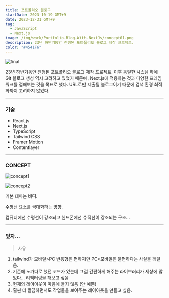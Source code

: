 ```yaml
---
title: 포트폴리오 블로그
startDate: 2023-10-19 GMT+9
date: 2023-12-31 GMT+9
tag:
  - JavaScript
  - Next.js
image: /img/work/Portfolio-Blog-With-NextJs/concept01.png
description: 23년 하반기동안 진행된 포트폴리오 블로그 제작 프로젝트.
color: "#4541F6"
---
```


![final](/img/work/Portfolio-Blog-With-NextJs/concept01.png)

23년 하반기동안 진행된 포트폴리오 블로그 제작 프로젝트. 이후 동일한 시스템 하에 Git 블로그 생성 역시 고려하고 있었기 때문에, Next.js에 적응하는 것과 다양한 프레임워크를 접해보는 것을 목표로 했다. URL로만 제출될 블로그이기 때문에 검색 환경 최적화까지 고려하지 않았다.

---

### 기술

- React.js
- Next.js
- TypeScript
- Tailwind CSS
- Framer Motion
- Contentlayer

---

### CONCEPT

![concept1](/img/work/Portfolio-Blog-With-NextJs/concept01.png)

![concept2](/img/work/Portfolio-Blog-With-NextJs/concept02.png)

기본 테마는 **바다**.

수평선 요소를 극대화하는 방향.

컴퓨터에선 수평선이 강조되고 핸드폰에선 수직선이 강조되는 구조...

---

### 엎자...

> 사유

1. tailwind가 모바일>PC 반응형은 편하지만 PC>모바일은 불편하다는 사실을 깨달음.
1. 기존에 노가다로 했던 코드가 있는데 그걸 간편하게 해주는 라이브러리가 세상에 많았다... 리펙터링을 해보고 싶음
1. 현재의 레이아웃이 마음에 들지 않음 (안 예쁨)
1. 훨씬 더 깔끔하면서도 작업물을 보여주는 레이아웃을 만들고 싶음.
